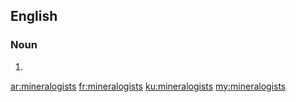 ==English==

===Noun===
{{head|en|noun plural form}}

# {{plural of|mineralogist|lang=en}}

[[ar:mineralogists]]
[[fr:mineralogists]]
[[ku:mineralogists]]
[[my:mineralogists]]